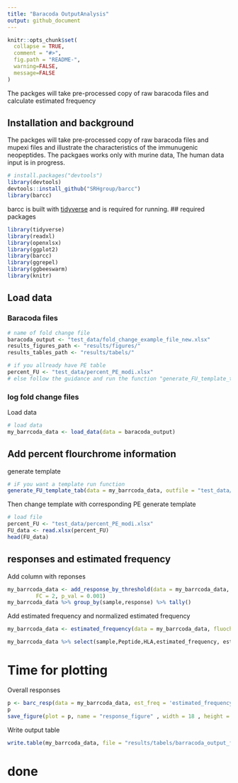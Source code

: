 ```yaml
---
title: "Baracoda OutputAnalysis"
output: github_document
---
```


<!-- README.md is generated from the README.Rmd file. Edit that file for updates -->

```r
knitr::opts_chunk$set(
  collapse = TRUE,
  comment = "#>",
  fig.path = "README-",
  warning=FALSE,
  message=FALSE
)
```

The packges will take pre-processed copy of raw baracoda files and calculate estimated frequency

## Installation and background

The packges will take pre-processed copy of raw baracoda files and mupexi files and illustrate the characteristics of the immunugenic neopeptides. 
The packgaes works only with murine data, The human data input is in progress. 

```r
# install.packages("devtools")
library(devtools)
devtools::install_github("SRHgroup/barcc")
library(barcc)
```
barcc is built with [tidyverse](https://github.com/tidyverse/tidyverse)  and is required for running.
## required packages 
```r
library(tidyverse)
library(readxl)
library(openxlsx)
library(ggplot2)
library(barcc)
library(ggrepel)
library(ggbeeswarm)
library(knitr)
```

## Load data

### Baracoda files
```r
# name of fold change file
baracoda_output <- "test_data/fold_change_example_file_new.xlsx"
results_figures_path <- "results/figures/"
results_tables_path <- "results/tabels/"

# if you allready have PE table 
percent_FU <- "test_data/percent_PE_modi.xlsx"
# else follow the guidance and run the function "generate_FU_template_tab" after loading data 

```

### log fold change files 
Load data  
```r

# load data
my_barrcoda_data <- load_data(data = baracoda_output)
```


## Add percent flourchrome information
generate template
```r
# iF you want a template run function
generate_FU_template_tab(data = my_barrcoda_data, outfile = "test_data/percent_PE.xlsx")

```


Then change template with corresponding PE
generate template
```r
# load file
percent_FU <- "test_data/percent_PE_modi.xlsx"
FU_data <- read.xlsx(percent_FU)
head(FU_data)
```

## responses and estimated frequency
Add column with reponses 

```r
my_barrcoda_data <- add_response_by_threshold(data = my_barrcoda_data,
         FC = 2, p_val = 0.001)
my_barrcoda_data %>% group_by(sample,response) %>% tally()
```

Add estimated frequency and normalized estimated frequency

```r
my_barrcoda_data <- estimated_frequency(data = my_barrcoda_data, fluochrome_dat = percent_FU)

my_barrcoda_data %>% select(sample,Peptide,HLA,estimated_frequency, estimated_frequency_normalised_responses)

```

# Time for plotting 
Overall responses 
```r
p <- barc_resp(data = my_barrcoda_data, est_freq = 'estimated_frequency_normalised_responses')
p
save_figure(plot = p, name = "response_figure" , width = 18 , height = 8)
```


Write output table 
```r
write.table(my_barrcoda_data, file = "results/tabels/barracoda_output_final.tsv", sep = "\t", quote = F, row.names = F)

```


# done


